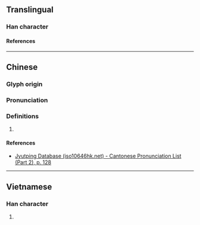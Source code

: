 {{character info}}
==Translingual==

===Han character===
{{Han char|rn=75|rad=木|as=07|sn=11|four=|canj=DSUP|ids=⿰木忌}}

====References====
{{Han ref|kx=0529.150|dkj=14860|hdz=21222.020|uh=689E}}

----

==Chinese==
{{zh-forms}}

===Glyph origin===
{{Han etym}}

===Pronunciation===
{{zh-pron
|m=jì
|c=gei6
|mc=y
|oc=y
|cat=
}}

===Definitions===
{{zh-hanzi}}

# {{rfdef|zh}}

====References====
* [http://www.iso10646hk.net/jp/document/download.jsp Jyutping Database (iso10646hk.net) - Cantonese Pronunciation List (Part 2), p. 128]

----

==Vietnamese==

===Han character===
{{vi-readings|rs=木07|reading=cậy, gậy}}

# {{rfdef|vi|sort=木07}}